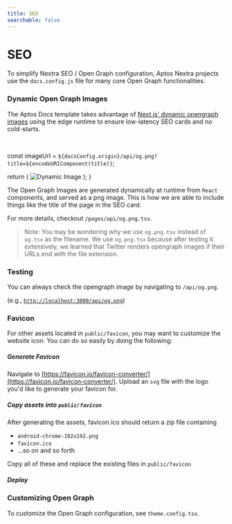 ```yaml
---
title: SEO
searchable: false
---
```



# SEO

To simplify Nextra SEO / Open Graph configuration, Aptos Nextra projects use the 
`docs.config.js` file for many core Open Graph functionalities.

### Dynamic Open Graph Images

The Aptos Docs template takes advantage of [Next.js' dynamic opengraph images](https://vercel.com/docs/functions/og-image-generation)
using the edge runtime to ensure low-latency SEO cards and no cold-starts.

<br />

  const imageUrl = `${docsConfig.origin}/api/og.png?title=${encodeURIComponent(title)}`;
  
  return (
    <img src={imageUrl} alt="Dynamic Image" />
  );
}

<DynamicImage title="Dynamic Image" />

The Open Graph Images are generated dynamically at runtime from `React` components, and served as a png image. 
This is how we are able to include things like the title of the page in the SEO card.

For more details, checkout `/pages/api/og.png.tsx`.

<FileTree>
  <FileTree.Folder name="pages" defaultOpen>
    <FileTree.File name="_meta.ts" />
    <FileTree.Folder name="api">
      <FileTree.Folder name="og.png.tsx" active />
    </FileTree.Folder>
    <FileTree.Folder name="en" />
    <FileTree.File name="_app.tsx" />
  </FileTree.Folder>
  <FileTree.File name="docs.config.js" />
  <FileTree.File name="theme.config.tsx" />
  <FileTree.File name="package.json" />
</FileTree>

> Note: You may be wondering why we use `og.png.tsx` instead of `og.tsx` as the filename. 
We use `og.png.tsx` because after testing it extensively, we learned that
Twitter renders opengraph images if their URLs end with the file extension.

### Testing

You can always check the opengraph image by navigating to `/api/og.png`.

(e.g., [`http://localhost:3000/api/og.png`](http://localhost:3000/api/og.png))

### Favicon

<FileTree>
  <FileTree.Folder name="pages" defaultOpen />
  <FileTree.Folder name="public" defaultOpen>
    <FileTree.Folder name="favicon" defaultOpen>
      <FileTree.File name="favicon.ico" active />
    </FileTree.Folder>
  </FileTree.Folder>
  <FileTree.File name="docs.config.js" />
  <FileTree.File name="theme.config.tsx" />
  <FileTree.File name="package.json" />
</FileTree>

For other assets located in `public/favicon`, you may want to customize the
website icon. You can do so easily by doing the following:


<Steps>

##### Generate Favicon

Navigate to [https://favicon.io/favicon-converter/](https://favicon.io/favicon-converter/).
Upload an `svg` file with the logo you'd like to generate your favicon for.

##### Copy assets into `public/favicon`

After generating the assets, favicon.ico should return a zip file containing

- `android-chrome-192x192.png`
- `favicon.ico`
- ...so on and so forth

Copy all of these and replace the existing files in `public/favicon`

##### Deploy

</Steps>

### Customizing Open Graph

To customize the Open Graph configuration, see `theme.config.tsx`.

